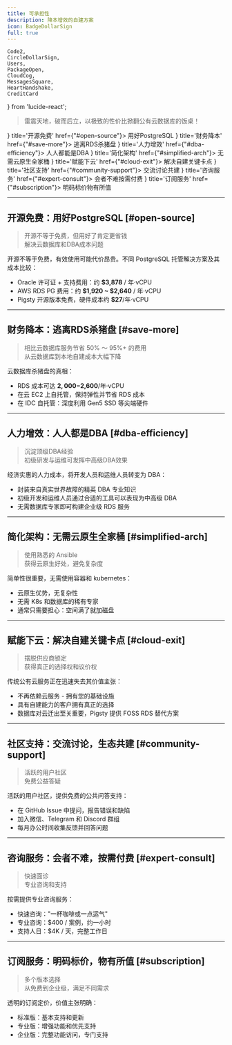 ```yaml
---
title: 可承担性
description: 降本增效的自建方案
icon: BadgeDollarSign
full: true
---
```


    Code2,
    CircleDollarSign,
    Users,
    PackageOpen,
    CloudCog,
    MessagesSquare,
    HeartHandshake,
    CreditCard
} from 'lucide-react';

> 雷震天地，破而后立，以极致的性价比掀翻公有云数据库的饭桌！


<Cards>
    <Card icon={<Code2 className="text-green-600"/>} title='开源免费' href={"#open-source"}>
        用好PostgreSQL
    </Card>
    <Card icon={<CircleDollarSign className="text-amber-500"/>} title='财务降本' href={"#save-more"}>
        逃离RDS杀猪盘
    </Card>
    <Card icon={<Users className="text-blue-500"/>} title='人力增效' href={"#dba-efficiency"}>
        人人都能是DBA
    </Card>
    <Card icon={<PackageOpen className="text-violet-500"/>} title='简化架构' href={"#simplified-arch"}>
        无需云原生全家桶
    </Card>
    <Card icon={<CloudCog className="text-orange-600"/>} title='赋能下云' href={"#cloud-exit"}>
        解决自建关键卡点
    </Card>
    <Card icon={<MessagesSquare className="text-red-600"/>} title='社区支持' href={"#community-support"}>
        交流讨论共建
    </Card>
    <Card icon={<HeartHandshake className="text-purple-600"/>} title='咨询服务' href={"#expert-consult"}>
        会者不难按需付费
    </Card>
    <Card icon={<CreditCard className="text-pink-600"/>} title='订阅服务' href={"#subscription"}>
        明码标价物有所值
    </Card>
</Cards>

--------

## 开源免费：用好PostgreSQL [#open-source]

> 开源不等于免费，但用好了肯定更省钱\
> 解决云数据库和DBA成本问题

开源不等于免费，有效使用可能代价昂贵。不同 PostgreSQL 托管解决方案及其成本比较：

- Oracle 许可证 + 支持费用：约 **$3,878** / 年·vCPU
- AWS RDS PG 费用：约 **$1,920 ~ $2,640** / 年·vCPU
- Pigsty 开源版本免费，硬件成本约 **$27**/年·vCPU

--------

## 财务降本：逃离RDS杀猪盘 [#save-more]

> 相比云数据库服务节省 50% ～ 95%+ 的费用\
> 从云数据库到本地自建成本大幅下降

云数据库杀猪盘的真相：

- RDS 成本可达 **$2,000-$2,600**/年·vCPU
- 在云 EC2 上自托管，保持弹性并节省 RDS 成本
- 在 IDC 自托管：深度利用 Gen5 SSD 等尖端硬件

--------

## 人力增效：人人都是DBA [#dba-efficiency]

> 沉淀顶级DBA经验\
> 初级研发与运维可发挥中高级DBA效果

经济实惠的人力成本，将开发人员和运维人员转变为 DBA：

- 封装来自真实世界故障的精英 DBA 专业知识
- 初级开发和运维人员通过合适的工具可以表现为中高级 DBA
- 无需数据库专家即可构建企业级 RDS 服务

--------

## 简化架构：无需云原生全家桶 [#simplified-arch]

> 使用熟悉的 Ansible\
> 获得云原生好处，避免复杂度

简单性很重要，无需使用容器和 kubernetes：

- 云原生优势，无复杂性
- 无需 K8s 和数据库的稀有专家
- 通常只需要担心：空间满了就加磁盘

--------

## 赋能下云：解决自建关键卡点 [#cloud-exit]

> 摆脱供应商锁定\
> 获得真正的选择权和议价权

传统公有云服务正在迅速失去其价值主张：

- 不再依赖云服务 - 拥有您的基础设施
- 具有自建能力的客户拥有真正的选择
- 数据库对云迁出至关重要，Pigsty 提供 FOSS RDS 替代方案

--------

## 社区支持：交流讨论，生态共建 [#community-support]

> 活跃的用户社区\
> 免费公益答疑

活跃的用户社区，提供免费的公共问答支持：

- 在 GitHub Issue 中提问，报告错误和缺陷
- 加入微信、Telegram 和 Discord 群组
- 每月办公时间收集反馈并回答问题

--------

## 咨询服务：会者不难，按需付费 [#expert-consult]

> 快速面诊\
> 专业咨询和支持

按需提供专业咨询服务：

- 快速咨询："一杯咖啡或一点运气"
- 专业咨询：$400 / 案例，约一小时
- 支持人日：$4K / 天，完整工作日

--------

## 订阅服务：明码标价，物有所值 [#subscription]

> 多个版本选择\
> 从免费到企业级，满足不同需求

透明的订阅定价，价值主张明确：

- 标准版：基本支持和更新
- 专业版：增强功能和优先支持
- 企业版：完整功能访问，专门支持